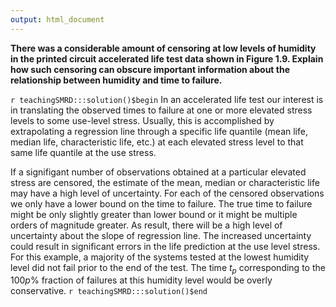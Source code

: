```yaml
---
output: html_document
---
```


__There was a considerable amount of censoring at low levels of humidity in the printed circuit accelerated life test data shown in Figure 1.9.  Explain how such censoring can obscure important information about the relationship between humidity and time to failure.__

`r teachingSMRD:::solution()$begin`
In an accelerated life test our interest is in translating the observed times to failure at one or more elevated stress levels to some use-level stress.  Usually, this is accomplished by extrapolating a regression line through a specific life quantile (mean life, median life, characteristic life, etc.)  at each elevated stress level to that same life quantile at the use stress.  

If a signifigant number of observations obtained at a particular elevated stress are censored, the estimate of the mean, median or characteristic life may have a high level of uncertainty.  For each of the censored observations we only have a lower bound on the time to failure.  The true time to failure might be only slightly greater than lower bound or it might be multiple orders of magnitude greater. As result, there will be a high level of uncertainty about the slope of regression line.  The increased uncertainty could result in significant errors in the life prediction at the use level stress. For this example, a majority of the systems tested at the lowest humidity level did not fail prior to the end of the test.  The time $t_{p}$ corresponding to the $100p\%$ fraction of failures at this humidity level would be overly conservative.
`r teachingSMRD:::solution()$end`
